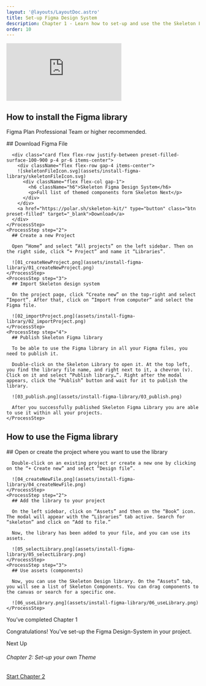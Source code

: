 ```yaml
---
layout: '@layouts/LayoutDoc.astro'
title: Set-up Figma Design System
description: Chapter 1 - Learn how to set-up and use the the Skeleton Figma Design System.
order: 10
---
```




<iframe
  src="https://iframe.videodelivery.net/5d5bc37ffcf54c9b82e996823bffbb81?mute=true&preload=auto&primaryColor=aliceblue&letterboxColor=aliceblue"
  style="border: none"
  className='aspect-video w-full rounded-container'
  allow="accelerometer; gyroscope; autoplay; encrypted-media; picture-in-picture;"
  allowfullscreen="true"
></iframe>

## How to install the Figma library

Figma Plan <span class="badge preset-filled-primary-500">Professional Team</span> or higher recommended.

<Process>
    <ProcessStep step="1">
      ## Download Figma File

      <div class="card flex flex-row justify-between preset-filled-surface-100-900 p-4 pr-6 items-center">
        <div className="flex flex-row gap-4 items-center">
        ![skeletonFileIcon.svg](assets/install-figma-library/skeletonFileIcon.svg)
          <div className="flex flex-col gap-1">
            <h6 className="h6">Skeleton Figma Design System</h6>
            <p>Full list of themed components form Skeleton Next</p>
          </div>
        </div>
        <a href="https://polar.sh/skeleton-kit/" type="button" class="btn preset-filled" target="_blank">Download</a>
      </div>
    </ProcessStep>
    <ProcessStep step="2">
      ## Create a new Project

      Open “Home” and select “All projects” on the left sidebar. Then on the right side, click “+ Project” and name it “Libraries”.

      ![01_createNewProject.png](assets/install-figma-library/01_createNewProject.png)
    </ProcessStep>
    <ProcessStep step="3">
      ## Import Skeleton design system

      On the project page, click “Create new” on the top-right and select “Import”. After that, click on “Import from computer” and select the Figma file.

      ![02_importProject.png](assets/install-figma-library/02_importProject.png)
    </ProcessStep>
    <ProcessStep step="4">
      ## Publish Skeleton Figma library

      To be able to use the Figma library in all your Figma files, you need to publish it.

      Double-click on the Skeleton Library to open it. At the top left, you find the library file name, and right next to it, a chevron (v). Click on it and select “Publish library…”. Right after the modal appears, click the “Publish” button and wait for it to publish the library.

      ![03_publish.png](assets/install-figma-library/03_publish.png)

      After you successfully published Skeleton Figma Library you are able to use it within all your projects.
    </ProcessStep>
</Process>

## How to use the Figma library

<Process>
    <ProcessStep step="1">
      ## Open or create the project where you want to use the library

      Double-click on an existing project or create a new one by clicking on the “+ Create new” and select “Design file”. 

      ![04_createNewFile.png](assets/install-figma-library/04_createNewFile.png)
    </ProcessStep>
    <ProcessStep step="2">
      ## Add the library to your project

      On the left sidebar, click on “Assets” and then on the “Book” icon. The modal will appear with the “Libraries” tab active. Search for “skeleton” and click on “Add to file.” 

      Now, the library has been added to your file, and you can use its assets.

      ![05_selectLibrary.png](assets/install-figma-library/05_selectLibrary.png)
    </ProcessStep>
    <ProcessStep step="3">
      ## Use assets (components)

      Now, you can use the Skeleton Design library. On the “Assets” tab, you will see a list of Skeleton Components. You can drag components to the canvas or search for a specific one.

      ![06_useLibrary.png](assets/install-figma-library/06_useLibrary.png)
    </ProcessStep>
</Process>


<div class="flex flex-col items-center gap-16 pt-16 pb-10">
<div className='flex flex-col items-center gap-6'>
<div className='w-20 flex flex-col items-center justify-center  preset-tonal-primary rounded-full aspect-square'>
<Check />
</div>
  <div class="flex flex-col  gap-1 items-center">
   <p> You’ve completed Chapter 1</p>
   <p className='text-surface-600-400'> Congratulations! You've set-up the Figma Design-System in your project.</p>
  </div>
  </div>
  <div class="w-full border border-surface-100-900 p-6 rounded-container flex flex-col items-center gap-8">
  
   <div className='flex flex-col items-center gap-1'>
    <p className='text-surface-600-400'>Next Up</p>
    <h6 className='h6'>Chapter 2: Set-up your own Theme</h6>
   </div>
   <a class="btn preset-filled-primary-500" href="">Start Chapter 2 <ArrowRight size="20"/></a>
  </div>
</div>

